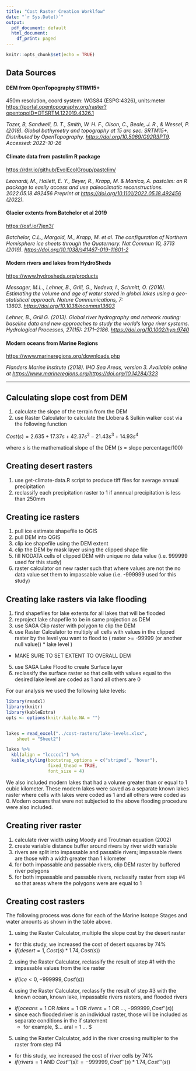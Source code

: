 ```yaml
---
title: "Cost Raster Creation Worklfow"
date: "`r Sys.Date()`"
output:
  pdf_document: default
  html_document:
    df_print: paged
---
```


```r
knitr::opts_chunk$set(echo = TRUE)
```

## Data Sources

#### DEM from OpenTopography STRM15+

450m resolution, coord system: WGS84 (ESPG:4326), units:meter <https://portal.opentopography.org/raster?opentopoID=OTSRTM.122019.4326.1>

*Tozer, B, Sandwell, D. T., Smith, W. H. F., Olson, C., Beale, J. R., & Wessel, P. (2019). Global bathymetry and topography at 15 arc sec: SRTM15+. Distributed by OpenTopography. <https://doi.org/10.5069/G92R3PT9>. Accessed: 2022-10-26*

#### Climate data from pastclim R package

<https://rdrr.io/github/EvolEcolGroup/pastclim/>

*Leonardi, M., Hallett, E. Y., Beyer, R., Krapp, M. & Manica, A. pastclim: an R package to easily access and use paleoclimatic reconstructions. 2022.05.18.492456 Preprint at <https://doi.org/10.1101/2022.05.18.492456> (2022).*

#### Glacier extents from Batchelor et al 2019

<https://osf.io/7jen3/>

*Batchelor, C.L., Margold, M., Krapp, M. et al. The configuration of Northern Hemisphere ice sheets through the Quaternary. Nat Commun 10, 3713 (2019). <https://doi.org/10.1038/s41467-019-11601-2>*

#### Modern rivers and lakes from HydroSheds

<https://www.hydrosheds.org/products>

*Messager, M.L., Lehner, B., Grill, G., Nedeva, I., Schmitt, O. (2016). Estimating the volume and age of water stored in global lakes using a geo-statistical approach. Nature Communications, 7: 13603. <https://doi.org/10.1038/ncomms13603>*

*Lehner, B., Grill G. (2013). Global river hydrography and network routing: baseline data and new approaches to study the world's large river systems. Hydrological Processes, 27(15): 2171--2186. <https://doi.org/10.1002/hyp.9740>*

#### Modern oceans from Marine Regions

<https://www.marineregions.org/downloads.php>

*Flanders Marine Institute (2018). IHO Sea Areas, version 3. Available online at <https://www.marineregions.org/><https://doi.org/10.14284/323>*

------------------------------------------------------------------------

## Calculating slope cost from DEM

1.  calculate the slope of the terrain from the DEM
2.  use Raster Calculator to calculate the Llobera & Sulkin walker cost via the following function

$Cost(s) = 2.635­+­17.37s­+­42.37s^{2}­-­21.43s^{3}­+­14.93s^{4}$

where $s$ is the mathematical slope of the DEM ($s$ = slope percentage/100)

## Creating desert rasters

1.  use get-climate-data.R script to produce tiff files for average annual precipitation
2.  reclassify each precipitation raster to 1 if annnual precipitation is less than 250mm

## Creating ice rasters

1.  pull ice estimate shapefile to QGIS
2.  pull DEM into QGIS
3.  clip ice shapefile using the DEM extent
4.  clip the DEM by mask layer using the clipped shape file
5.  fill NODATA cells of clipped DEM with unique no data value (i.e. 999999 used for this study)
6.  raster calculator on new raster such that where values are not the no data value set them to impassable value (i.e. -999999 used for this study)

## Creating lake rasters via lake flooding

1.  find shapefiles for lake extents for all lakes that will be flooded
2.  reproject lake shapefile to be in same projection as DEM
3.  use SAGA Clip raster with polygon to clip the DEM
4.  use Raster Calculator to multiply all cells with values in the clipped raster by the level you want to flood to ( raster \>= -99999 (or another null value)) \* lake level )

-   MAKE SURE TO SET EXTENT TO OVERALL DEM

5.  use SAGA Lake Flood to create Surface layer
6.  reclassify the surface raster so that cells with values equal to the desired lake level are coded as 1 and all others are 0

For our analysis we used the following lake levels:

```r
library(readxl)
library(knitr)
library(kableExtra)
opts <- options(knitr.kable.NA = "")


lakes = read_excel("../cost-rasters/lake-levels.xlsx", 
    sheet = "Sheet2")

lakes %>%
  kbl(align = "lcccccl") %>%
  kable_styling(bootstrap_options = c("striped", "hover"),
                fixed_thead = TRUE,
                font_size = 4)

```

We also included modern lakes that had a volume greater than or equal to 1 cubic kilometer. These modern lakes were saved as a separate known lakes raster where cells with lakes were coded as 1 and all others were coded as 0. Modern oceans that were not subjected to the above flooding procedure were also included.

## Creating river raster

1.  calculate river width using Moody and Troutman equation (2002)
2.  create variable distance buffer around rivers by river width variable
3.  rivers are split into impassable and passable rivers; impassable rivers are those with a width greater than 1 kilometer
4.  for both impassable and passable rivers, clip DEM raster by buffered river polygons
5.  for both impassable and passable rivers, reclassify raster from step #4 so that areas where the polygons were are equal to 1

## Creating cost rasters

The following process was done for each of the Marine Isotope Stages and water amounts as shown in the table above.

1.  using the Raster Calculator, multiple the slope cost by the desert raster 

-   for this study, we increased the cost of desert squares by 74%
-   $if(desert = 1, Cost(s) * 1.74, Cost(s))$


2.  using the Raster Calculator, reclassify the result of step #1 with the impassable values from the ice raster

-   $if( ice < 0, -999999, Cost'(s))$

4.  using the Raster Calculator, reclassify the result of step #3 with the known ocean, known lake, impassable rivers rasters, and flooded rivers

-   $if (oceans = 1 \text{ OR } lakes = 1 \text{ OR } rivers = 1 \text{ OR } ... , -999999, Cost''(s))$
-   since each flooded river is an individual raster, those will be included as separate conditions in the if statement
    -   for example, \$... \text{ OR } aral = 1 \text{ OR } ... \$

5.  using the Raster Calculator, add in the river crossing multipler to the raster from step #4

-   for this study, we increased the cost of river cells by 74%
-   $if(rivers = 1 \text{ AND } Cost'''(s) != -999999, Cost'''(s) * 1.74, Cost'''(s))$
